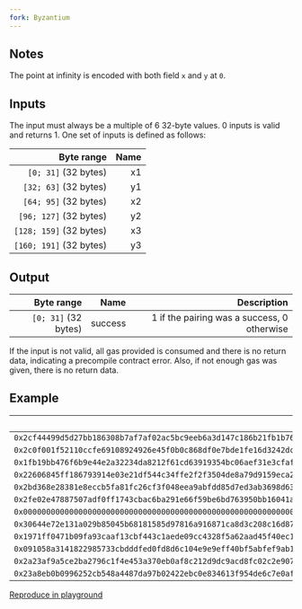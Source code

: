 ```yaml
---
fork: Byzantium
---
```


## Notes

The point at infinity is encoded with both field `x` and `y` at `0`.

## Inputs

The input must always be a multiple of 6 32-byte values. 0 inputs is valid and returns 1. One set of inputs is defined as follows:

|              Byte range | Name |
| ----------------------: | ---: |
|    `[0; 31]` (32 bytes) |   x1 |
|   `[32; 63]` (32 bytes) |   y1 |
|   `[64; 95]` (32 bytes) |   x2 |
|  `[96; 127]` (32 bytes) |   y2 |
| `[128; 159]` (32 bytes) |   x3 |
| `[160; 191]` (32 bytes) |   y3 |

## Output

|           Byte range |    Name |                                 Description |
| -------------------: | ------: | ------------------------------------------: |
| `[0; 31]` (32 bytes) | success | 1 if the pairing was a success, 0 otherwise |

If the input is not valid, all gas provided is consumed and there is no return data, indicating a precompile contract error. Also, if not enough gas was given, there is no return data.

## Example

|                                                                Input | Output |
| -------------------------------------------------------------------: | -----: |
| `0x2cf44499d5d27bb186308b7af7af02ac5bc9eeb6a3d147c186b21fb1b76e18da` |    `1` |
| `0x2c0f001f52110ccfe69108924926e45f0b0c868df0e7bde1fe16d3242dc715f6` |        |
| `0x1fb19bb476f6b9e44e2a32234da8212f61cd63919354bc06aef31e3cfaff3ebc` |        |
| `0x22606845ff186793914e03e21df544c34ffe2f2f3504de8a79d9159eca2d98d9` |        |
| `0x2bd368e28381e8eccb5fa81fc26cf3f048eea9abfdd85d7ed3ab3698d63e4f90` |        |
| `0x2fe02e47887507adf0ff1743cbac6ba291e66f59be6bd763950bb16041a0a85e` |        |
| `0x0000000000000000000000000000000000000000000000000000000000000001` |        |
| `0x30644e72e131a029b85045b68181585d97816a916871ca8d3c208c16d87cfd45` |        |
| `0x1971ff0471b09fa93caaf13cbf443c1aede09cc4328f5a62aad45f40ec133eb4` |        |
| `0x091058a3141822985733cbdddfed0fd8d6c104e9e9eff40bf5abfef9ab163bc7` |        |
| `0x2a23af9a5ce2ba2796c1f4e453a370eb0af8c212d9dc9acd8fc02c2e907baea2` |        |
| `0x23a8eb0b0996252cb548a4487da97b02422ebc0e834613f954de6c7e0afdc1fc` |        |

[Reproduce in playground](</playground?unit=Wei&codeType=Solidity&code='O%20SPDX-License-Identifier%3A%20MITRpragma%20soliditB%5E0.8.9%3BRRcontracAPair*gExpampl!(Rkfunction%20run%7BNpublic%20returnK%7Bu*tN(~u*t256%5B12%5D%20memorBU%3BWJxj0w2cf44499d5d27bbF6308b7af7af02ac5bc9eeb6a3d147cF6b2Hb1b76eFdaQWJyj1w2c0f00H52110ccfe6C08924926e45f0b0c868df0e7bdeHe16d3242dc715f6QW2%7Dx_1j2wHb19bb476f6b9e44e2a32234da8212f61cd63C9354bc06aef31e3cfaff3ebcVx_0j3w22606845ffF6793C4e03e21df544c34ffe2f2f3504de8a79dC59eca2d98d9Vy_1j4w2bd368e28381e8eccb5fa8Hc26cf3f048eea9abfdd85d7ed3ab3698d63e4f90Vy_0j5w2fe02e47887507adf0ff1743cbac6ba2Ce66f59be6bd763950bb16041a0a85eqJxj6wZZZZZZZZZ1qJyj7w30644e72e131a029b85045b68F1585d97816aC6871ca8d3c208c16d87cfd45Vx_1j8w197Hf0471b09fa93caaf13cbf443c1aede09cc4328f5a62aad45f40ec133eb4Vx_0j9w0C058a314F22985733cbdddfed0fd8d6c104e9e9eff40bf5abfef9ab163bc7Vy_1j10w2a23af9a5ce2ba2796cH4e453a370eb0af8c212d9dc9acd8fc02c2e907baea2Vy_0j11w23a8eb0b0996252cb548a4487da97b02422ebc0e834613f954de6c7e0afdcHcQ~OmultiplieKth!pair*gKand%20storeKa%201%20*%20th!firsAelemenAof%20U~assemblB(~kif%20iszero%7B~kkcall%7Bnot%7B0%7DY0x08Y0YUY0x0F0YUY0x20%7D~kN(~kkrevert%7B0Y0%7D~k)~)~return%20U%5B0%5D%3BRk)R)'~Rkkw%5D%20%3D%20u*t256%7B0xqQ%5CtWk%20%20%20%20j~U%5BZ0000000Y%2C%20W~O%7BGVq2%7DU*putR%5CnQ%7D%3BO%2F%2FN%7D%20Ks%20J1%7DH1fF18C91By%20At%20*in!e%20%01!*ABCFHJKNOQRUVWYZjkqw~_>)
